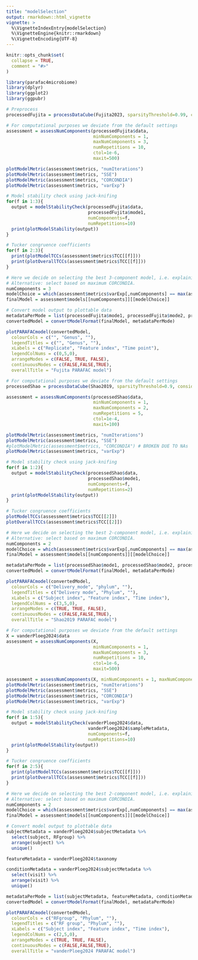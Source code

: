 ```yaml
---
title: "modelSelection"
output: rmarkdown::html_vignette
vignette: >
  %\VignetteIndexEntry{modelSelection}
  %\VignetteEngine{knitr::rmarkdown}
  %\VignetteEncoding{UTF-8}
---
```


```r
knitr::opts_chunk$set(
  collapse = TRUE,
  comment = "#>"
)
```

```r
library(parafac4microbiome)
library(dplyr)
library(ggplot2)
library(ggpubr)
```

```r
# Preprocess
processedFujita = processDataCube(Fujita2023, sparsityThreshold=0.99, centerMode=1, scaleMode=2)

# For computational purposes we deviate from the default settings
assessment = assessNumComponents(processedFujita$data,
                                 minNumComponents = 1,
                                 maxNumComponents = 3,
                                 numRepetitions = 10,
                                 ctol=1e-6,
                                 maxit=500)

plotModelMetric(assessment$metrics, "numIterations")
plotModelMetric(assessment$metrics, "SSE")
plotModelMetric(assessment$metrics, "CORCONDIA")
plotModelMetric(assessment$metrics, "varExp")

# Model stability check using jack-knifing
for(f in 1:3){
  output = modelStabilityCheck(processedFujita$data,
                               processedFujita$mode1,
                               numComponents=f,
                               numRepetitions=10)
  print(plotModelStability(output))
}

# Tucker congruence coefficients
for(f in 2:3){
  print(plotModelTCCs(assessment$metrics$TCC[[f]]))
  print(plotOverallTCCs(assessment$metrics$TCC[[f]]))
}

# Here we decide on selecting the best 3-component model, i.e. explaining the largest amount of variation.
# Alternative: select based on maximum CORCONDIA.
numComponents = 3
modelChoice = which(assessment$metrics$varExp[,numComponents] == max(assessment$metrics$varExp[,numComponents]))
finalModel = assessment$models[[numComponents]][[modelChoice]]

# Convert model output to plottable data
metadataPerMode = list(processedFujita$mode1, processedFujita$mode2, processedFujita$mode3)
convertedModel = convertModelFormat(finalModel, metadataPerMode)

plotPARAFACmodel(convertedModel,
  colourCols = c("", "Genus", ""),
  legendTitles = c("", "Genus", ""),
  xLabels = c("Replicate", "Feature index", "Time point"),
  legendColNums = c(0,5,0),
  arrangeModes = c(FALSE, TRUE, FALSE),
  continuousModes = c(FALSE,FALSE,TRUE),
  overallTitle = "Fujita PARAFAC model")
```

```r
# For computational purposes we deviate from the default settings
processedShao = processDataCube(Shao2019, sparsityThreshold=0.9, considerGroups=TRUE, groupVariable="Delivery_mode", centerMode=1, scaleMode=2)

assessment = assessNumComponents(processedShao$data,
                                 minNumComponents = 1,
                                 maxNumComponents = 2,
                                 numRepetitions = 5,
                                 ctol=1e-4,
                                 maxit=100)

plotModelMetric(assessment$metrics, "numIterations")
plotModelMetric(assessment$metrics, "SSE")
#plotModelMetric(assessment$metrics, "CORCONDIA") # BROKEN DUE TO NAs
plotModelMetric(assessment$metrics, "varExp")

# Model stability check using jack-knifing
for(f in 1:2){
  output = modelStabilityCheck(processedShao$data,
                               processedShao$mode1,
                               numComponents=f,
                               numRepetitions=2)
  print(plotModelStability(output))
}

# Tucker congruence coefficients
plotModelTCCs(assessment$metrics$TCC[[2]])
plotOverallTCCs(assessment$metrics$TCC[[2]])

# Here we decide on selecting the best 2-component model, i.e. explaining the largest amount of variation.
# Alternative: select based on maximum CORCONDIA.
numComponents = 2
modelChoice = which(assessment$metrics$varExp[,numComponents] == max(assessment$metrics$varExp[,numComponents]))
finalModel = assessment$models[[numComponents]][[modelChoice]]

metadataPerMode = list(processedShao$mode1, processedShao$mode2, processedShao$mode3)
convertedModel = convertModelFormat(finalModel, metadataPerMode)

plotPARAFACmodel(convertedModel,
  colourCols = c("Delivery_mode", "phylum", ""),
  legendTitles = c("Delivery mode", "Phylum", ""),
  xLabels = c("Subject index", "Feature index", "Time index"),
  legendColNums = c(3,5,0),
  arrangeModes = c(TRUE, TRUE, FALSE),
  continuousModes = c(FALSE,FALSE,TRUE),
  overallTitle = "Shao2019 PARAFAC model")
```

```r
# For computational purposes we deviate from the default settings
X = vanderPloeg2024$data
assessment = assessNumComponents(X,
                                 minNumComponents = 1,
                                 maxNumComponents = 3,
                                 numRepetitions = 10,
                                 ctol=1e-6,
                                 maxit=500)

assessment = assessNumComponents(X, minNumComponents = 1, maxNumComponents = 5, numRepetitions = 10, ctol=1e-6, maxit=2500)
plotModelMetric(assessment$metrics, "numIterations")
plotModelMetric(assessment$metrics, "SSE")
plotModelMetric(assessment$metrics, "CORCONDIA")
plotModelMetric(assessment$metrics, "varExp")

# Model stability check using jack-knifing
for(f in 1:5){
  output = modelStabilityCheck(vanderPloeg2024$data,
                               vanderPloeg2024$sampleMetadata,
                               numComponents=f,
                               numRepetitions=10)
  print(plotModelStability(output))
}

# Tucker congruence coefficients
for(f in 2:5){
  print(plotModelTCCs(assessment$metrics$TCC[[f]]))
  print(plotOverallTCCs(assessment$metrics$TCC[[f]]))
}

# Here we decide on selecting the best 2-component model, i.e. explaining the largest amount of variation.
# Alternative: select based on maximum CORCONDIA.
numComponents = 2
modelChoice = which(assessment$metrics$varExp[,numComponents] == max(assessment$metrics$varExp[,numComponents]))
finalModel = assessment$models[[numComponents]][[modelChoice]]

# Convert model output to plottable data
subjectMetadata = vanderPloeg2024$subjectMetadata %>% 
  select(subject, RFgroup) %>% 
  arrange(subject) %>%
  unique()

featureMetadata = vanderPloeg2024$taxonomy

conditionMetadata = vanderPloeg2024$subjectMetadata %>%
  select(visit) %>%
  arrange(visit) %>%
  unique()

metadataPerMode = list(subjectMetadata, featureMetadata, conditionMetadata)
convertedModel = convertModelFormat(finalModel, metadataPerMode)

plotPARAFACmodel(convertedModel,
  colourCols = c("RFgroup", "Phylum", ""),
  legendTitles = c("RF group", "Phylum", ""),
  xLabels = c("Subject index", "Feature index", "Time index"),
  legendColNums = c(2,5,0),
  arrangeModes = c(TRUE, TRUE, FALSE),
  continuousModes = c(FALSE,FALSE,TRUE),
  overallTitle = "vanderPloeg2024 PARAFAC model")
```
